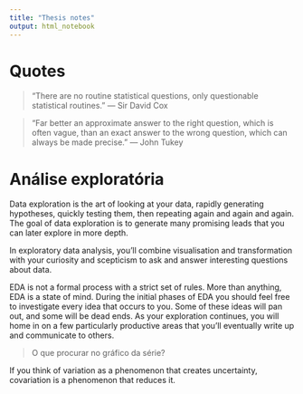 ```yaml
---
title: "Thesis notes"
output: html_notebook
---
```


# Quotes

> “There are no routine statistical questions, only questionable statistical routines.” — Sir David Cox

> “Far better an approximate answer to the right question, which is often vague, than an exact answer to the wrong question, which can always be made precise.” — John Tukey

# Análise exploratória

Data exploration is the art of looking at your data, rapidly generating hypotheses, quickly testing them, then repeating again and again and again. The goal of data exploration is to generate many promising leads that you can later explore in more depth.

In exploratory data analysis, you’ll combine visualisation and transformation with your curiosity and scepticism to ask and answer interesting questions about data.

EDA is not a formal process with a strict set of rules. More than anything, EDA is a state of mind. During the initial phases of EDA you should feel free to investigate every idea that occurs to you. Some of these ideas will pan out, and some will be dead ends. As your exploration continues, you will home in on a few particularly productive areas that you’ll eventually write up and communicate to others.

> O que procurar no gráfico da série?

If you think of variation as a phenomenon that creates uncertainty, covariation is a phenomenon that reduces it.